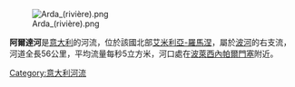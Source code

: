 [[Image:Arda_(rivière).png|right]]

'''阿爾達河'''是[[意大利|意大利]]的河流，位於該國北部[[艾米利亞-羅馬涅|艾米利亞-羅馬涅]]，屬於[[波河|波河]]的右支流，河道全長56公里，平均流量每秒5立方米，河口處在[[波萊西內帕爾門塞|波萊西內帕爾門塞]]附近。

{{coord|45|02|05|N|10|03|13|E|region:IT-45_type:river_source:dewiki|display=title}}

{{Italy-geo-stub}}
[[Category:意大利河流|Category:意大利河流]]